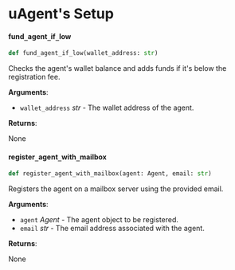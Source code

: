 <a id="src.uagents.setup"></a>

# uAgent's Setup

<a id="src.uagents.setup.fund_agent_if_low"></a>

#### fund`_`agent`_`if`_`low

```python
def fund_agent_if_low(wallet_address: str)
```

Checks the agent's wallet balance and adds funds if it's below the registration fee.

**Arguments**:

- `wallet_address` _str_ - The wallet address of the agent.
  

**Returns**:

  None

<a id="src.uagents.setup.register_agent_with_mailbox"></a>

#### register`_`agent`_`with`_`mailbox

```python
def register_agent_with_mailbox(agent: Agent, email: str)
```

Registers the agent on a mailbox server using the provided email.

**Arguments**:

- `agent` _Agent_ - The agent object to be registered.
- `email` _str_ - The email address associated with the agent.
  

**Returns**:

  None
